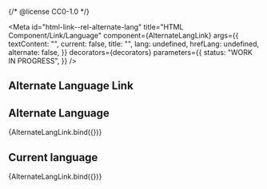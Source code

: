 {/* @license CC0-1.0 */}


<Meta
  id="html-link--rel-alternate-lang"
  title="HTML Component/Link/Language"
  component={AlternateLangLink}
  args={{
    textContent: "",
    current: false,
    title: "",
    lang: undefined,
    hrefLang: undefined,
    alternate: false,
  }}
  decorators={decorators}
  parameters={{
    status: "WORK IN PROGRESS",
  }}
/>

## Alternate Language Link

## Alternate Language

<Canvas>
  <Story
    name="Alternate"
    args={{
      alternate: true,
      hrefLang: "en",
      lang: "en",
      textContent: "EN",
      title: "This page in English",
    }}
  >
    {AlternateLangLink.bind({})}
  </Story>
</Canvas>

## Current language

<Canvas>
  <Story
    name="Current"
    args={{
      current: true,
      hrefLang: "en",
      lang: "en",
      textContent: "EN",
      title: "This page in English",
    }}
  >
    {AlternateLangLink.bind({})}
  </Story>
</Canvas>
